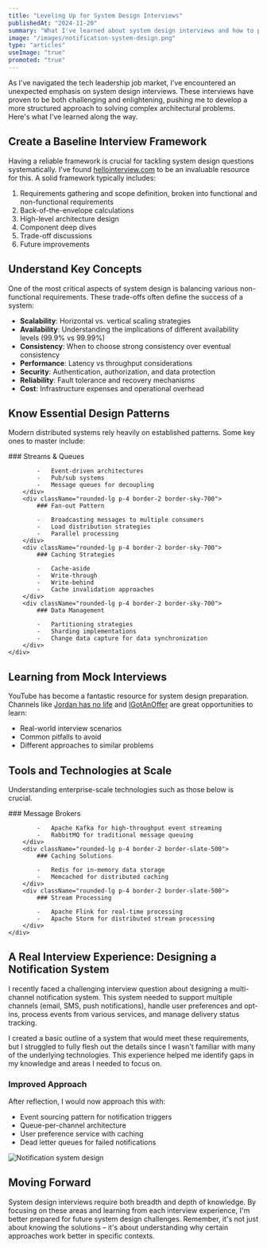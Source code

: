 ```yaml
---
title: "Leveling Up for System Design Interviews"
publishedAt: "2024-11-20"
summary: "What I've learned about system design interviews and how to prepare for them"
image: "/images/notification-system-design.png"
type: "articles"
useImage: "true"
promoted: "true"
---
```


As I've navigated the tech leadership job market, I've encountered an unexpected emphasis on system design interviews. These interviews have proven to be both challenging and enlightening, pushing me to develop a more structured approach to solving complex architectural problems. Here's what I've learned along the way.

## Create a Baseline Interview Framework

Having a reliable framework is crucial for tackling system design questions systematically. I've found [hellointerview.com](https://www.hellointerview.com/learn/system-design/in-a-hurry/delivery) to be an invaluable resource for this. A solid framework typically includes:

1. Requirements gathering and scope definition, broken into functional and non-functional requirements
2. Back-of-the-envelope calculations
3. High-level architecture design
4. Component deep dives
5. Trade-off discussions
6. Future improvements

## Understand Key Concepts

One of the most critical aspects of system design is balancing various non-functional requirements. These trade-offs often define the success of a system:

-   **Scalability**: Horizontal vs. vertical scaling strategies
-   **Availability**: Understanding the implications of different availability levels (99.9% vs 99.99%)
-   **Consistency**: When to choose strong consistency over eventual consistency
-   **Performance**: Latency vs throughput considerations
-   **Security**: Authentication, authorization, and data protection
-   **Reliability**: Fault tolerance and recovery mechanisms
-   **Cost**: Infrastructure expenses and operational overhead

## Know Essential Design Patterns

Modern distributed systems rely heavily on established patterns. Some key ones to master include:

<div className="mb-4 flex justify-center">
    <div className="flex flex-col md:flex-row gap-4">
        <div className="rounded-lg p-4 border-2 border-sky-700">
            ### Streams & Queues

            -   Event-driven architectures
            -   Pub/sub systems
            -   Message queues for decoupling
        </div>
        <div className="rounded-lg p-4 border-2 border-sky-700">
            ### Fan-out Pattern

            -   Broadcasting messages to multiple consumers
            -   Load distribution strategies
            -   Parallel processing
        </div>
        <div className="rounded-lg p-4 border-2 border-sky-700">
            ### Caching Strategies

            -   Cache-aside
            -   Write-through
            -   Write-behind
            -   Cache invalidation approaches
        </div>
        <div className="rounded-lg p-4 border-2 border-sky-700">
            ### Data Management

            -   Partitioning strategies
            -   Sharding implementations
            -   Change data capture for data synchronization
        </div>
    </div>

</div>

## Learning from Mock Interviews

YouTube has become a fantastic resource for system design preparation. Channels like [Jordan has no life](https://www.youtube.com/@jordanhasnolife5163) and [IGotAnOffer](https://www.youtube.com/@IGotAnOffer-Engineering) are great opportunities to learn:

-   Real-world interview scenarios
-   Common pitfalls to avoid
-   Different approaches to similar problems

## Tools and Technologies at Scale

Understanding enterprise-scale technologies such as those below is crucial.

<div className="mb-4 flex justify-center">
    <div className="flex flex-col md:flex-row gap-4">
        <div className="rounded-lg p-4 border-2 border-slate-500">
            ### Message Brokers

            -   Apache Kafka for high-throughput event streaming
            -   RabbitMQ for traditional message queuing
        </div>
        <div className="rounded-lg p-4 border-2 border-slate-500">
            ### Caching Solutions

            -   Redis for in-memory data storage
            -   Memcached for distributed caching
        </div>
        <div className="rounded-lg p-4 border-2 border-slate-500">
            ### Stream Processing

            -   Apache Flink for real-time processing
            -   Apache Storm for distributed stream processing
        </div>
    </div>

</div>

## A Real Interview Experience: Designing a Notification System

I recently faced a challenging interview question about designing a multi-channel notification system. This system needed to support multiple channels (email, SMS, push notifications), handle user preferences and opt-ins, process events from various services, and manage delivery status tracking.

I created a basic outline of a system that would meet these requirements, but I struggled to fully flesh out the details since I wasn't familiar with many of the underlying technologies. This experience helped me identify gaps in my knowledge and areas I needed to focus on.

### Improved Approach

After reflection, I would now approach this with:

-   Event sourcing pattern for notification triggers
-   Queue-per-channel architecture
-   User preference service with caching
-   Dead letter queues for failed notifications

<div className="mb-4 flex justify-center">
    <Image
        src="/images/notification-system-design.png"
        alt="Notification system design"
        width={950}
        height={346}
    />
</div>

## Moving Forward

System design interviews require both breadth and depth of knowledge. By focusing on these areas and learning from each interview experience, I'm better prepared for future system design challenges. Remember, it's not just about knowing the solutions – it's about understanding why certain approaches work better in specific contexts.
